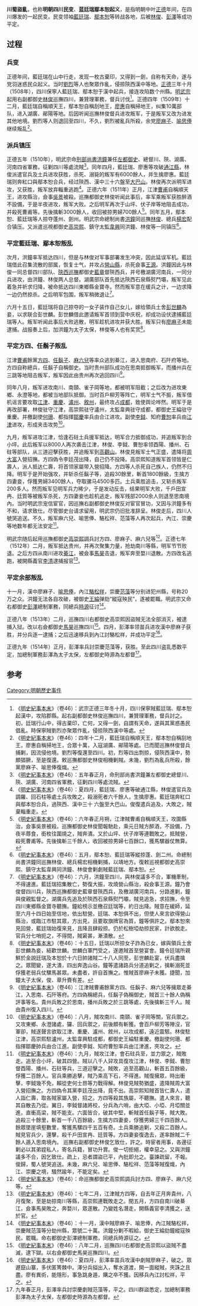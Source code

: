 '''川蜀盜亂'''，也称'''明朝四川民变'''、'''蓝廷瑞鄢本恕起义'''，是指明朝中叶[[正德_(明朝)|正德]]年间，在四川爆发的一起民变。民变领袖[[藍廷瑞|藍廷瑞]]、[[鄢本恕|鄢本恕]]等转战各地，后被[[林俊_(明朝)|林俊]]、[[彭澤_(弘治進士)|彭澤]]等成功平定。

== 过程 ==
=== 兵变  ===
正德年间，藍廷瑞在山中行走，发现一枚古棄印，又得到一劍，自称有天命，遂与党羽迷惑民众起义。当时[[劉烈|劉烈]]等人也聚眾作亂，侵掠陝西漢中等地。[[正德_(明朝)|正德]]三年十月（1508年），四川保寧人藍廷瑞、鄢本恕于漢中起兵，接连攻陷数个州縣。[[明武宗|明武宗]]起用右副都御史[[林俊|林俊]]巡撫四川，兼贊理軍務，督兵讨伐<ref>《[[s:明史紀事本末|明史紀事本末]]》（卷46）：武宗正德三年冬十月，四川保寧賊藍廷瑞、鄢本恕起漢中，攻陷郡縣。起右副都御史林俊巡撫四川，兼贊理軍務，督兵討之。初，廷瑞行山中，得古棄印，亡何，又得一劍，自謂有天命，遂與其黨惑愚民倡亂。時保寧賊劉烈亦聚眾作亂，侵掠陝西漢中等處。</ref>。正德四年（1509年）十二月，藍廷瑞自稱順天王，鄢本恕自稱刮地王，[[廖惠|廖惠]]自稱掃地王，纠集10萬部队，进入湖廣、鄖陽等地。后因听闻巡撫林俊督兵进攻叛军，于是叛军又改为进发其他地境。劉烈等人则退回至四川，不久，劉烈被亂兵所殺，余党[[廖麻子|廖麻子]]、[[喻思俸|喻思俸]]继续叛乱<ref>《[[s:明史紀事本末|明史紀事本末]]》（卷46）：四年十二月，藍廷瑞自稱順天王，鄢本恕自稱刮地王，廖惠自稱掃地王，合眾十萬，入寇湖廣、鄖陽等處。已而聞巡撫林俊督兵捕剿，因流侵他境。劉烈等復還至四川。初，烈等四出剽掠，侵陝西漢中，勢頗猖獗，至是復還。敕巡撫都御史林俊相機剿賊。未幾，劉烈為亂兵所殺，餘黨廖麻子、喻思俸復熾。</ref>。

=== 派兵镇压 ===
正德五年（1510年），明武宗命[[刑部尚書|刑部尚書]][[洪鐘|洪鐘]]兼任[[左都御史|左都御史]]、總督川、陝、湖廣、河南四省軍務，征剿四川等處流賊<ref>《[[s:明史紀事本末|明史紀事本末]]》（卷46）：五年春正月，命刑部尚書洪鐘兼左都御史總督川、陝、湖廣、河南四省軍務，征剿四川等處流賊。</ref>。同年四月，藍廷瑞、廖惠等攻破[[通江縣|通江縣]]，林俊派遣官兵及土兵进攻获胜，杀死、溺毙的叛军有6000餘人，并生擒廖惠。藍廷瑞则奔紅口與鄢本恕合兵，经过陝西、漢中三十六盤至[[大巴山|大巴山]]。林俊再次派明军进攻，又获胜，叛军放弃輜重逃跑<ref>《[[s:明史紀事本末|明史紀事本末]]》（卷46）：夏四月，藍廷瑞、廖惠等破通江縣，林俊遣官兵及調羅、回石柱等處土兵攻敗之，殺溺死者六千餘人，生擒廖惠。藍廷瑞奔紅口與鄢本恕合兵，過陝西、漢中三十 六盤至大巴山。俊復遣兵追及，大敗之，賊棄輜重走。</ref>。正德六年（1511年）正月，江津[[曹甫|曹甫]]自稱順天王，进攻縣治，僉事[[吳景|吳景]]被殺。巡撫都御史林俊听闻此事后，率军乘叛军获胜醉酒不設備，于是半夜进攻，叛军大败。之后明军再次于山坪、伏子岸等地阻击成功，并殺死曹甫等。先後擒斬3000餘人，收回被掠男婦700餘人<ref>《[[s:明史紀事本末|明史紀事本末]]》（卷46）：六年春正月朔，江津賊曹甫自稱順天王，攻圍縣治，僉事吳景被殺。巡撫都御史林俊聞報馳赴，乘元日賊方醉酒，不設備，乃夜半蓐食，銜枚往圍燒之，賊奔潰。又於山坪、伏子岸等連戰敗之。抵賊營，殺死曹甫等。先後擒斬三千餘人，收回被掠男婦七百餘口，獲馬騾器仗無算。</ref>。同年五月，鄢本恕、藍廷瑞等人掠夺蓬州、劍州。明武宗命總制尚書[[洪鐘|洪鐘]]同巡撫[[林俊|林俊]]、總兵[[楊宏|楊宏]]配合镇压。又派遣巡視都御史[[高崇熙|高崇熙]]、鎮守太監[[韋興|韋興]]同洪鐘、林俊等一同镇压<ref>《[[s:明史紀事本末|明史紀事本末]]》（卷46）：五月，鄢本恕、藍廷瑞等縱掠蓬、劍二州。命總制尚書洪鐘同巡撫林俊、總兵楊宏相機剿捕，以靖地方。復敕巡視都御史高崇熙、鎮守太監韋興同洪鐘、林俊會剿劇賊藍廷瑞、鄢本恕。</ref>。

=== 平定藍廷瑞、鄢本恕叛乱 ===
次月，洪鐘率军抵达四川，但是与林俊对军事部署发生冲突，因此延误军机。藍廷瑞借此召集流散的部属，恢复士气，并攻占[[營山縣|營山縣]]，杀死僉事[[王源|王源]]。洪鐘因此与林俊一同总督四川部队、[[陝西巡撫|陝西巡撫]]都御史[[藍章|藍章]]督陝西兵，并号檄湖廣河南兵，一同分兵进攻，由洪鐘、林俊两人总督。湖廣部队首先抵达陝西石泉縣熨鬥壩，叛军见此着急并祈求归降，被命抵达四川東鄉縣金寶寺。然而叛军意在缓兵之计，一边求降一边仍然掠杀。之后明军包围，叛军稍微退让<ref>《[[s:明史紀事本末|明史紀事本末]]》（卷46）：六月，洪鐘至四川，與林俊議多不合，軍機牽制，不得速進。藍廷瑞招集散亡，勢復大振，攻燒營山縣治，殺僉事王源。鐘乃會俊督四川兵，陝西巡撫都御史藍章督陝西兵，及檄湖廣河南兵，分路進剿，鐘與俊親監督之。湖廣兵先追及於陝西石泉縣熨鬥壩，賊見追急，求招撫，令至四川東鄉縣金寶寺聽撫。鐘給榜示並檄召廷瑞等，約日出降。賊意在緩師，延至六月十四日始至信地，依出駐營。廷瑞、本恕俱不出，但使人來言欲得營山縣治，或臨江市駐其眾，方出見，且要取旗牌官為質，鐘等俱許之。鄢本恕來見回營，藍廷瑞始復來見，且降且肆殺掠。仍於松樹埡劫掠民家，計欲脫走。官兵分七哨扼之，不得間，賊窘甚，漸潰散。</ref>。

六月十五日，藍廷瑞将自己掠夺的一女子装作自己女儿，嫁给領兵土舍[[彭世麟|彭世麟]]為妾，以求联合彭世麟。彭世麟借此邀请叛军首领到营中庆祝，却成功设伏逮捕藍廷瑞等人。叛军听闻此事后大败逃散，明军趁机进攻并获大胜。叛军只有[[廖麻子|廖麻子]]未能逮捕。战报奏上后，加洪鐘为太子太保，林俊等人也有奖赏<ref>《[[s:明史紀事本末|明史紀事本末]]》（卷46）：十五日，廷瑞以所掠女子詐為已女，嫁與領兵土舍彭世麟為妾，結歡世麟。世麟白軍門受之，遂邀賊首至營宴會。鐘令廷瑞所親鮮於金說廷瑞及本恕於十六日帥諸賊二十八人同至，彭世麟赴宴，伏兵盡擒之。眾聞變，遂大潰，四出奔逸山谷。鐘等遣諸路兵分道追剿之，擒斬溺死並俘獲老弱兵仗騾馬甚眾。未盡者，許自首撫之。惟賊首廖麻子未獲。捷聞，加鐘太子太保，俊、章升賚有差。</ref>。

=== 平定方四、任鬍子叛乱 ===
江津[[曹甫|曹甫]]餘黨[[方四|方四]]、[[任鬍子|任鬍子]]、[[麻六兒|麻六兒]]等率众逃到綦江，进入思南府、石阡府等地。方四自称總兵，任鬍子自稱御史。当时贵州部队成功在思南抵御叛军，而播州兵在三跳等地阻击叛军，叛军因此由贵州再次逃回四川<ref>《[[s:明史紀事本末|明史紀事本末]]》（卷46）：江津賊曹甫餘黨方四、任鬍子、麻六兒等擁眾走綦江，入思南、石阡等府。方四偽稱總兵，任鬍子偽稱御史，賊首三十餘人偽稱評事等名。貴州兵敗之於思南，播州兵敗之於三跳等處，先後擒斬三千人。賊由貴州復入四川。</ref>。

同年八月，叛军进攻南川、南頸、雀子岡等地，都被明军阻截；之后改为进攻東鄉、永澄等地，都被当地部队抵御。当时百戶柳芳等阵亡，明军士气不振，叛军借机谣言要攻取[[江津区|江津]]、[[重慶|重慶]]、[[瀘州|瀘州]]、[[敘州|敘州]]，最终攻占[[成都|成都]]，致使舆论哗然。明军于是再改部署，林俊驻守江津，高崇熙驻守瀘州，太監韋興驻守成都，都御史王綸驻守重慶。并檄副使[[何珊|何珊]]、都指揮[[鄒慶|鄒慶]]率兵由合江进攻。副使[[李鉞|李鉞]]、知府[[曹恕|曹恕]]率兵由[[江津区|江津]]进攻，形成夹击攻势<ref>《[[s:明史紀事本末|明史紀事本末]]》（卷46）：八月，賊攻南川、南頸、雀子岡等關，官兵禦之。又攻東鄉、永澄諸處，玀、回兵禦之，前後頗有斬獲。會百戶柳芳等陣沒，官軍卻，賊遂聲言欲取江津、重慶、瀘州、敘州，以攻成都，遠近震駭。林俊駐江津，高崇熙駐瀘州，太監韋興駐成都，都御史王綸駐重慶。檄副使何珊、都指揮鄒慶帥兵由合江進。副使李鉞、知府曹恕率兵由江津進，夾攻之。</ref>。

九月，叛军进攻江津，恰逢石砫土兵援军抵达，明军合力抵御成功，并追叛军到合小坪。此后叛军以8000人再次袭击江津，林俊、李鉞、曹恕率领酉陽、播州、石砫等部队，从三道迎擊获胜，并追叛军到[[高觀山|高觀山]]。林俊見叛军士气正盛，遣降将[[周大富|周大富]]入營招撫。方四偽令李廷茂出降，自己仍不投降。高崇熙知道叛军首领皆是仁壽人，派人抵达仁壽，将首领家屬带入營招降。方四等人杀死自己族人，仍然不归降。明军于是开始强攻，并斩杀任鬍子等，追殺30餘里，斬首1800餘級，生擒方四妻妾，俘獲男婦3400餘人，夺取骡马4500多匹。土兵乘胜追击，又斩杀叛军200多人。然而叛军见明军兵力稀少，于是发动反击，结果明军大败，千戶田宣冉、廷質等被叛军杀死，方四妻妾也趁机逃走，叛军残部2000余人则退至思南境內。当时明武宗宠信宦官，因巡撫右副都御史林俊反对宦官冒功，又因与洪鐘多有不和，请求致仕。尽管御史台请求留用，明武宗仍旧批准辞呈。林俊走后，四川人號哭追送。不久，叛军麻六兒、喻思俸、駱松祥、范藻等人再次起兵，內江、崇慶等地数年都无法安定<ref>《[[s:明史紀事本末|明史紀事本末]]》（卷46）：九月，賊攻江津，會石砫兵至，並力禦之，賊敗走。追至合小坪，破其四營。賊以八千人舁攻具復攻江津，林俊、李鉞、曹恕督酉陽、播州、石砫等兵，三道迎擊之。賊敗，追至高觀山，斬首五百餘級，俘獲二百餘人。官兵乘勝追擊，賊乃乘高下石，不得進。賊復擁眾，時出衝擊，李鉞幾不免，賴從吏何士昂等力戰得解。林俊見賊勢猶盛，遣降賊周大富入營招撫之。方四偽令其黨李廷茂出降，竟不出。高崇熙知賊首皆仁壽人，遣人詣仁壽，取各賊家屬入營，招之。方四等殺其族屬，不聽撫。遣人來言，聽其自散去乃從。翼日，李鉞督諸將校，分兵為六哨，由大埡、小埡、月埡關並進，直衝高梁，賊不能支。六面皆合，破其中堅，斬賊首任鬍子等，賊大敗。追殺三十餘里，斬首一千八百餘級，生擒方四妻妾，俘獲男婦三千四百餘人。餘眾墜崖填壑數里，奪獲馬騾四千五百有奇。土兵乘勝追剿，又殺二百餘人。賊見官兵少，還擊，殺千戶田宣冉、廷質等。方四妻妾復逸去，遂率餘賊二千餘人遁入思南境內。 巡撫右副都御史林俊乞致仕，許之。時宦者用事，各邊征剿必以其弟姪私人，寄名兵籍，冒功升賞。俊一切拒絕，權幸惡之。又與洪鐘議多不合，因乞致仕。疏上，忌者謂盜已平，內批即允之。臺諫疏留，不報。俊歸，蜀人號哭追送。未幾，麻六兒、喻思俸、駱松祥、范藻等賊復熾，內江、崇慶之境，騷然踰年，不能定矣。</ref>。

明武宗随后起用巡撫都御史[[高崇熙|高崇熙]]調兵討方四、廖麻子、麻六兒等<ref>《[[s:明史紀事本末|明史紀事本末]]》（卷46）：命巡撫都御史高崇熙調兵討方四、廖麻子、麻六兒等。</ref>。正德七年（1512年）二月，叛军抵达贵州，并再次聚集力量，抢劫南川等縣，明军节节败退。之后方四从南川进攻[[綦江|綦江]]，被僉事[[馬昊|馬昊]]击退，叛军奔至婺川退散。方四改名逃跑，被開縣義官[[李清|李清]]逮捕报官<ref>《[[s:明史紀事本末|明史紀事本末]]》（卷46）：七年二月，江津賊方四等，自去年正月奔貴州，八月復聚，至是劫掠南川等縣，高崇熙連戰敗走之。閏五月，方四自南川破綦江，僉事馬昊敗之，奔婺川，眾遂散。乃變姓名潛走，開縣義官李清獲之，送於官。</ref>。

=== 平定余部叛乱 ===
十一月，漢中廖麻子、[[喻思俸|喻思俸]]，內江[[駱松祥|駱松祥]]，崇慶[[范藻|范藻]]等分别进犯州縣，号称20万之众。洪鐘无法各自攻破，被御史[[王綸|王綸]]弹劾“縱寇殃民”，遂被罷職。明武宗又命右都御史[[彭澤_(弘治進士)|彭澤]]總制軍務，同總兵[[時源|時源]]征讨<ref>《[[s:明史紀事本末|明史紀事本末]]》（卷46）：十一月，漢中賊廖麻子、喻思俸，內江賊駱松祥，崇慶賊范藻等分劫州縣，眾號二十萬。洪鐘分剿不暇給，御史王綸劾鐘縱寇殃民，罷職。命右都御史彭澤總制軍務，同總兵時源征之。</ref>。

正德八年（1513年）二月，巡撫四川右都御史高崇熙因盜賊无法全部消灭，被逮捕入狱。改以右僉都御史[[馬昊|馬昊]]巡撫四川<ref>《[[s:明史紀事本末|明史紀事本末]]》（卷46）：八年二月，巡撫四川右都御史高崇熙以盜賊不盡滅，逮下獄。以右僉都御史馬昊巡撫四川。</ref>。四月，彭澤率领苗兵进攻漢中廖麻子获胜，并分兵逐一逮捕；之后迅速移兵到內江討駱松祥，并成功平定<ref>《[[s:明史紀事本末|明史紀事本末]]》（卷46）：夏四月，彭澤率苗兵攻漢中劇賊廖麻子，破之。眾遯竄山寨，多伏匿箐棘中。澤分兵搤出入，奪水道渡，開一面縱賊，夾誅之且盡。廖有異術，能隱形，事急跳身遁，購之卒不獲。因移兵內江討松祥，平之。</ref>。

正德九年（1514年）正月，彭澤率兵討崇慶范藻等，获胜。至此四川盗乱悉数平定，加總制軍務彭澤為太子太保，左都御史時源為左都督<ref> 九年春正月，彭澤率兵討崇慶劇賊范藻等，平之。四川群盜悉定，加總制軍務彭澤為太子太保，左都御史時源為左都督。</ref>。

==参考==
{{reflist|2}}
{{明朝歷史事件}}

[[Category:明朝歷史事件|Category:明朝歷史事件]]